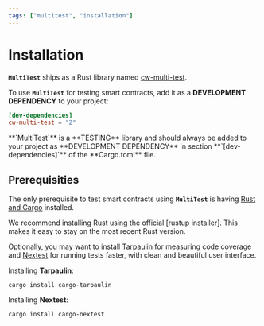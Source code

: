```yaml
---
tags: ["multitest", "installation"]
---
```



[rustup installer]: https://rustup.rs
[Rust and Cargo]: https://www.rust-lang.org/tools/install
[Tarpaulin]: https://github.com/xd009642/tarpaulin
[Nextest]: https://nexte.st
[cw-multi-test]: https://crates.io/crates/cw-multi-test

# Installation

**`MultiTest`** ships as a Rust library named [cw-multi-test].

To use **`MultiTest`** for testing smart contracts, add it as a **DEVELOPMENT DEPENDENCY** to your
project:

```toml filename="Cargo.toml"
[dev-dependencies]
cw-multi-test = "2"
```

<Callout emoji="🚨">
  **`MultiTest`** is a **TESTING** library and should always be added to your project as
  **DEVELOPMENT DEPENDENCY** in section **`[dev-dependencies]`** of the **Cargo.toml** file.
</Callout>

## Prerequisities

The only prerequisite to test smart contracts using **`MultiTest`** is having [Rust and Cargo]
installed.

<Callout>
  We recommend installing Rust using the official [rustup installer]. This makes it easy to stay on
  the most recent Rust version.
</Callout>

Optionally, you may want to install [Tarpaulin] for measuring code coverage and [Nextest] for
running tests faster, with clean and beautiful user interface.

Installing **Tarpaulin**:

```shell
cargo install cargo-tarpaulin
```

Installing **Nextest**:

```shell
cargo install cargo-nextest
```
